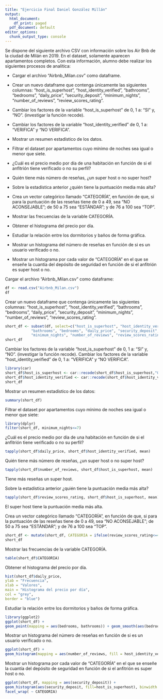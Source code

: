 ```yaml
---
title: "Ejercicio Final Daniel González Millán"
output:
  html_document:
    df_print: paged
  pdf_document: default
editor_options:
  chunk_output_type: console
---
```

Se dispone del siguiente archivo CSV con información sobre los Air Bnb de la ciudad de Milán en 2019. En el dataset, solamente aparecen apartamentos completos.
Con esta información, alumno debe realizar los siguientes procesos de analítica:

* Cargar el archivo “Airbnb_Milan.csv” como dataframe.

* Crear un nuevo dataframe que contenga únicamente las siguientes columnas:
  “host_is_superhost”, “host_identity_verified”, “bathrooms”, “bedrooms”, 
  “daily_price”, “security_deposit”, “minimum_nights”, “number_of_reviews”,
  “review_scores_rating”.
* Cambiar los factores de la variable “host_is_superhost” de 0, 1 a: “SI” y, “NO”. (investigar la función recode).

* Cambiar los factores de la variable “host_identity_verified” de 0, 1 a: “VERIFICA” y “NO VERIFICA”.

* Mostrar un resumen estadístico de los datos.

* Filtrar el dataset por apartamentos cuyo mínimo de noches sea igual o menor que siete.

* ¿Cuál es el precio medio por día de una habitación en función de si el anfitrión tiene verificado o no su perfil?

* Quién tiene más número de reseñas, ¿un super host o no super host?

* Sobre la estadística anterior ¿quién tiene la puntuación media más alta?

* Crea un vector categórico llamado “CATEGORÍA”, en función de que, si para la puntuación de las reseñas tiene de 0 a     49, sea “NO ACONSEJABLE”; de 50 a 75 sea “ESTÁNDAR”; y de 76 a 100 sea “TOP”.

* Mostrar las frecuencias de la variable CATEGORÍA.

* Obtener el histograma del precio por día.

* Estudiar la relación entre los dormitorios y baños de forma gráfica.

* Mostrar un histograma del número de reseñas en función de si es un usuario verificado o no.

* Mostrar un histograma por cada valor de “CATEGORÍA” en el que se enseñe la cuantía del depósito de seguridad en función de si el anfitrión es super host o no.


Cargar el archivo “Airbnb_Milan.csv” como dataframe:
```r
df <- read.csv("Airbnb_Milan.csv")
df
```
Crear un nuevo dataframe que contenga únicamente las siguientes columnas:
“host_is_superhost”, “host_identity_verified”, “bathrooms”, “bedrooms”, 
“daily_price”, “security_deposit”, “minimum_nights”, “number_of_reviews”,
“review_scores_rating”.
```r
short_df <- subset(df, select=c("host_is_superhost", "host_identity_verified",
            "bathrooms", "bedrooms", "daily_price", "security_deposit",
            "minimum_nights", "number_of_reviews", "review_scores_rating"))
short_df
```
Cambiar los factores de la variable “host_is_superhost” de 0, 1 a: “SI” y, “NO”. (investigar la función recode).
Cambiar los factores de la variable “host_identity_verified” de 0, 1 a: “VERIFICA” y “NO VERIFICA”.
```r
library(car)
short_df$host_is_superhost <- car::recode(short_df$host_is_superhost,"0='NO' ;1='SI'")
short_df$host_identity_verified <- car::recode(short_df$host_identity_verified,"0='NO VERIFICA' ;1='VERIFICA'")
short_df
```
Mostrar un resumen estadístico de los datos:
```r
summary(short_df)
```

Filtrar el dataset por apartamentos cuyo mínimo de noches sea igual o menor que siete:
```r
library(dplyr)
filter(short_df, minimum_nights<=7)
```
¿Cuál es el precio medio por día de una habitación en función de si el anfitrión tiene verificado o no su perfil?
```r
tapply(short_df$daily_price, short_df$host_identity_verified, mean)
```
Quién tiene más número de reseñas, ¿un super host o no super host?
```r
tapply(short_df$number_of_reviews, short_df$host_is_superhost, mean)
```
Tiene más reseñas un super host.


Sobre la estadística anterior ¿quién tiene la puntuación media más alta?
```r
tapply(short_df$review_scores_rating, short_df$host_is_superhost, mean)
```
El super host tiene la puntuación media más alta.

Crea un vector categórico llamado “CATEGORÍA”, en función de que, si para la puntuación de las reseñas tiene de 0 a 49, sea “NO ACONSEJABLE”; de 50 a 75 sea “ESTÁNDAR”; y de 76 a 100 sea “TOP”.
```r
short_df <- mutate(short_df, CATEGORIA = ifelse(review_scores_rating<=49, 'NO ACONSEJABLE', ifelse(review_scores_rating<=75, 'ESTÁNDAR', 'TOP')))
short_df
```


Mostrar las frecuencias de la variable CATEGORÍA.
```r
table(short_df$CATEGORIA)
```

Obtener el histograma del precio por día.
```r
hist(short_df$daily_price,
ylab = "Frecuencia",
xlab = "Valores",
main = "Histograma del precio por día",
col = "grey",
border = "blue")
```

Estudiar la relación entre los dormitorios y baños de forma gráfica.
```r
library(ggplot2)
ggplot(short_df) +
geom_point(mapping = aes(bedrooms, bathrooms)) + geom_smooth(aes(bedrooms, bathrooms))
```

Mostrar un histograma del número de reseñas en función de si es un usuario verificado o no.
```r
ggplot(short_df) +
geom_histogram(mapping = aes(number_of_reviews, fill = host_identity_verified), color = "black" )
```

Mostrar un histograma por cada valor de “CATEGORÍA” en el que se enseñe la cuantía del depósito de seguridad en función de si el anfitrión es super host o no.
```r
ggplot(short_df, mapping = aes(security_deposit)) +
geom_histogram(aes(security_deposit, fill=host_is_superhost), binwidth = 20) +
facet_wrap( ~ CATEGORIA)
```

